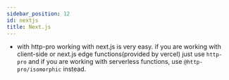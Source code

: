 ```yaml
---
sidebar_position: 12
id: nextjs
title: Next.js
---
```



- with http-pro working with next.js is very easy. if you are working with client-side or next.js edge functions(provided by vercel) just use `http-pro` and if you are working with serverless functions, use `@http-pro/isomorphic` instead.

<Next />

